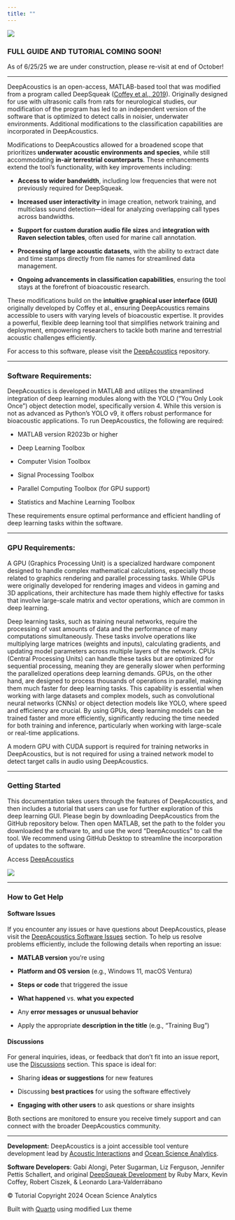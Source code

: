 ```yaml
---
title: ""
---
```


![](images/DA_Cover-01.png){fig-alt="DeepAcoustics Cover" fig-align="center"}

### FULL GUIDE AND TUTORIAL COMING SOON!

As of 6/25/25 we are under construction, please re-visit at end of October!

------------------------------------------------------------------------

DeepAcoustics is an open-access, MATLAB-based tool that was modified from a program called DeepSqueak ([Coffey et al., 2019](https://www.nature.com/articles/s41386-018-0303-6)). Originally designed for use with ultrasonic calls from rats for neurological studies, our modification of the program has led to an independent version of the software that is optimized to detect calls in noisier, underwater environments. Additional modifications to the classification capabilities are incorporated in DeepAcoustics.

Modifications to DeepAcoustics allowed for a broadened scope that prioritizes **underwater acoustic environments and species**, while still accommodating **in-air terrestrial counterparts**. These enhancements extend the tool’s functionality, with key improvements including:

-   **Access to wider bandwidth**, including low frequencies that were not previously required for DeepSqueak.

-   **Increased user interactivity** in image creation, network training, and multiclass sound detection—ideal for analyzing overlapping call types across bandwidths.

-   **Support for custom duration audio file sizes** and **integration with Raven selection tables**, often used for marine call annotation.

-   **Processing of large acoustic datasets**, with the ability to extract date and time stamps directly from file names for streamlined data management.

-   **Ongoing advancements in classification capabilities**, ensuring the tool stays at the forefront of bioacoustic research.

These modifications build on the **intuitive graphical user interface (GUI)** originally developed by Coffey et al., ensuring DeepAcoustics remains accessible to users with varying levels of bioacoustic expertise. It provides a powerful, flexible deep learning tool that simplifies network training and deployment, empowering researchers to tackle both marine and terrestrial acoustic challenges efficiently.

For access to this software, please visit the [DeepAcoustics](https://github.com/Ocean-Science-Analytics/DeepAcoustics) repository.

------------------------------------------------------------------------

### Software Requirements:

DeepAcoustics is developed in MATLAB and utilizes the streamlined integration of deep learning modules along with the YOLO ("You Only Look Once") object detection model, specifically version 4. While this version is not as advanced as Python’s YOLO v9, it offers robust performance for bioacoustic applications. To run DeepAcoustics, the following are required:

-   MATLAB version R2023b or higher

-   Deep Learning Toolbox

-   Computer Vision Toolbox

-   Signal Processing Toolbox

-   Parallel Computing Toolbox (for GPU support)

-   Statistics and Machine Learning Toolbox

These requirements ensure optimal performance and efficient handling of deep learning tasks within the software.

------------------------------------------------------------------------

### GPU Requirements:

A GPU (Graphics Processing Unit) is a specialized hardware component designed to handle complex mathematical calculations, especially those related to graphics rendering and parallel processing tasks. While GPUs were originally developed for rendering images and videos in gaming and 3D applications, their architecture has made them highly effective for tasks that involve large-scale matrix and vector operations, which are common in deep learning.

Deep learning tasks, such as training neural networks, require the processing of vast amounts of data and the performance of many computations simultaneously. These tasks involve operations like multiplying large matrices (weights and inputs), calculating gradients, and updating model parameters across multiple layers of the network. CPUs (Central Processing Units) can handle these tasks but are optimized for sequential processing, meaning they are generally slower when performing the parallelized operations deep learning demands. GPUs, on the other hand, are designed to process thousands of operations in parallel, making them much faster for deep learning tasks. This capability is essential when working with large datasets and complex models, such as convolutional neural networks (CNNs) or object detection models like YOLO, where speed and efficiency are crucial. By using GPUs, deep learning models can be trained faster and more efficiently, significantly reducing the time needed for both training and inference, particularly when working with large-scale or real-time applications.

A modern GPU with CUDA support is required for training networks in DeepAcoustics, but is not required for using a trained network model to detect target calls in audio using DeepAcoustics.

------------------------------------------------------------------------

### Getting Started

This documentation takes users through the features of DeepAcoustics, and then includes a tutorial that users can use for further exploration of this deep learning GUI. Please begin by downloading DeepAcoustics from the GitHub repository below. Then open MATLAB, set the path to the folder you downloaded the software to, and use the word "DeepAcoustics" to call the tool. We recommend using GitHub Desktop to streamline the incorporation of updates to the software.

Access [DeepAcoustics](https://github.com/Ocean-Science-Analytics/DeepAcoustics)

![](images/start-DA.jpg){fig-alt="Starting DeepAcoustics" fig-align="center"}

------------------------------------------------------------------------

### How to Get Help

#### **Software Issues**

If you encounter any issues or have questions about DeepAcoustics, please visit the [DeepAcoustics Software Issues](https://github.com/Ocean-Science-Analytics/DeepAcoustics/issues) section. To help us resolve problems efficiently, include the following details when reporting an issue:

-   **MATLAB version** you're using

-   **Platform and OS version** (e.g., Windows 11, macOS Ventura)

-   **Steps or code** that triggered the issue

-   **What happened** vs. **what you expected**

-   Any **error messages or unusual behavior**

-   Apply the appropriate **description in the title** (e.g., "Training Bug")

#### **Discussions**

For general inquiries, ideas, or feedback that don’t fit into an issue report, use the [Discussions](https://github.com/Ocean-Science-Analytics/DeepAcoustics/discussions) section. This space is ideal for:

-   Sharing **ideas or suggestions** for new features

-   Discussing **best practices** for using the software effectively

-   **Engaging with other users** to ask questions or share insights

Both sections are monitored to ensure you receive timely support and can connect with the broader DeepAcoustics community.

------------------------------------------------------------------------

**Development:** DeepAcoustics is a joint accessible tool venture development lead by [Acoustic Interactions](https://acousticinteractions.org/vision-mission) and [Ocean Science Analytics](https://www.oceanscienceanalytics.com/).

**Software Developers**: Gabi Alongi, Peter Sugarman, Liz Ferguson, Jennifer Pettis Schallert, and original [DeepSqueak Development](https://github.com/DrCoffey/DeepSqueak) by Ruby Marx, Kevin Coffey, Robert Ciszek, & Leonardo Lara-Valderrábano

© Tutorial Copyright 2024 Ocean Science Analytics

Built with [Quarto](https://quarto.org/) using modified Lux theme

